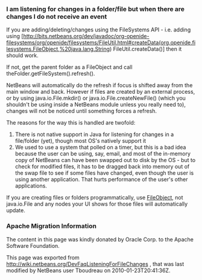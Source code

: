 <!--

    Licensed to the Apache Software Foundation (ASF) under one
    or more contributor license agreements.  See the NOTICE file
    distributed with this work for additional information
    regarding copyright ownership.  The ASF licenses this file
    to you under the Apache License, Version 2.0 (the
    "License"); you may not use this file except in compliance
    with the License.  You may obtain a copy of the License at

      http://www.apache.org/licenses/LICENSE-2.0

    Unless required by applicable law or agreed to in writing,
    software distributed under the License is distributed on an
    "AS IS" BASIS, WITHOUT WARRANTIES OR CONDITIONS OF ANY
    KIND, either express or implied.  See the License for the
    specific language governing permissions and limitations
    under the License.

-->

===I am listening for changes in a folder/file but when there are changes I do not receive an event===

If you are adding/deleting/changes using the FileSystems API - i.e. adding using [http://bits.netbeans.org/dev/javadoc/org-openide-filesystems/org/openide/filesystems/FileUtil.html#createData(org.openide.filesystems.FileObject,%20java.lang.String) FileUtil.createData()] then it should work.

If not, get the parent folder as a FileObject and call theFolder.getFileSystem().refresh().

NetBeans will automatically do the refresh if focus is shifted away from the main window and back.  However if files are created by an external process, or by using java.io.File.mkdir() or java.io.File.createNewFile() (which you shouldn't be using inside a NetBeans module unless you really need to), changes will not be noticed until something forces a refresh.

The reasons for the way this is handled are twofold:
# There is not native support in Java for listening for changes in a file/folder (yet), though most OS's natively support it
# We used to use a system that polled on a timer, but this is a bad idea because the user can be using, say, email, and most of the in-memory copy of NetBeans can have been swapped out to disk by the OS - but to check for modified files, it has to be dragged back into memory out of the swap file to see if some files have changed, even though the user is using another application.  That hurts performance of the user's other applications.

If you are creating files or folders programmatically, use [http://bits.netbeans.org/dev/javadoc/index.html FileObject], not java.io.File and any nodes your UI shows for those files will automatically update.

===Apache Migration Information===

The content in this page was kindly donated by Oracle Corp. to the
Apache Software Foundation.

This page was exported from http://wiki.netbeans.org/DevFaqListeningForFileChanges , 
that was last modified by NetBeans user Tboudreau 
on 2010-01-23T20:41:36Z.

